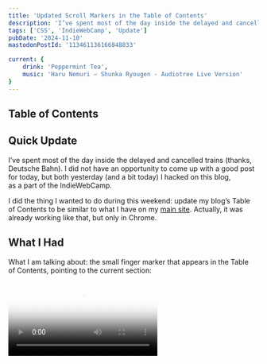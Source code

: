 ```yaml
---
title: 'Updated Scroll Markers in the Table of Contents'
description: 'I’ve spent most of the day inside the delayed and cancelled trains (thanks, Deutsche Bahn). I did not have an opportunity to come up with a good post for today, but both yesterday (and a bit today) I hacked on my blog, as a part of the IndieWebCamp. I did the thing I wanted to do during this weekend: update my blog’s Table of Contents to be similar to what I have on my main site.'
tags: ['CSS', 'IndieWebCamp', 'Update']
pubDate: '2024-11-10'
mastodonPostId: '113461136166848833'

current: {
	drink: 'Peppermint Tea',
	music: 'Haru Nemuri — Shunka Ryougen - Audiotree Live Version'
}
---
```



## Table of Contents

## Quick Update

I’ve spent most of the day inside the delayed and cancelled trains (thanks, Deutsche Bahn). I did not have an opportunity to come up with a good post for today, but both yesterday (and a bit today) I hacked on this blog, as a part of the IndieWebCamp.

I did the thing I wanted to do during this weekend: update my blog’s Table of Contents to be similar to what I have on my [main site](https://kizu.dev/). Actually, it was already working like that, but only in Chrome.

## What I Had

What I am talking about: the small finger marker that appears in the Table of Contents, pointing to the current section:


<Video src={demoVideo} poster={demoPoster} caption="The list marker is replaced with a pointing hand symbol for a ToC item when its section is on the screen." />

Before this update, it worked only in Chrome: I was using a heavily modified variation of [my scroll-driven animations experiment](https://kizu.dev/scroll-driven-animations/#table-ofcontents-with-highlighted-current-sections) for scroll markers.

## The Update

Now — it is all the same, but also works in Firefox and Safari!

All thanks to some JS, delivered via a custom element. This is something I briefly mentioned in [my CSS Day talk](https://www.youtube.com/watch?v=ZC_WS05t2lI): instead of trying to cover the whole technology, like scroll-driven animations, with a polyfill, we can only [ponyfill](https://github.com/sindresorhus/ponyfill) a single technique with a custom element and implement only the missing parts.

This is what I did: the technique requires scroll-driven animations, particularly, `timeline-scope`, which Firefox Nightly does not yet support in its outdated experimental implementation of them.

I used an intersection observer and a window resize event to implement what is missing, while keeping most of the styles intact.

I won’t go into the details of the implementation today. Maybe the code behind it could be polished and published as a package? Maybe, one day. Maybe, not. Let me know.

If you’re interested at peeking at the source code of this (far from polished, but at least with some comments), here it is:

- [CSS](https://github.com/kizu/kizu-blog/blob/main/src/styles/features/scroll-markers.css)
- [Astro component with the custom element inside](https://github.com/kizu/kizu-blog/blob/main/src/components/ScrollMarkers.astro)

## The Specs

Interestingly, [Robert Flack](https://github.com/flackr) opened a [CSSWG issue](https://github.com/w3c/csswg-drafts/issues/10720) about scroll-markers as a part of the work they did alongside [Miriam Suzanne](https://www.miriamsuzanne.com/) and [Nicole Sullivan](https://www.stubbornella.org/) on the “carousels” — [“CSS Overflow - Broad Research”](https://css.oddbird.net/overflow/explainer/).

With it, things like that will become _trivial_, and I cannot wait for it to be specified and in the browsers.

